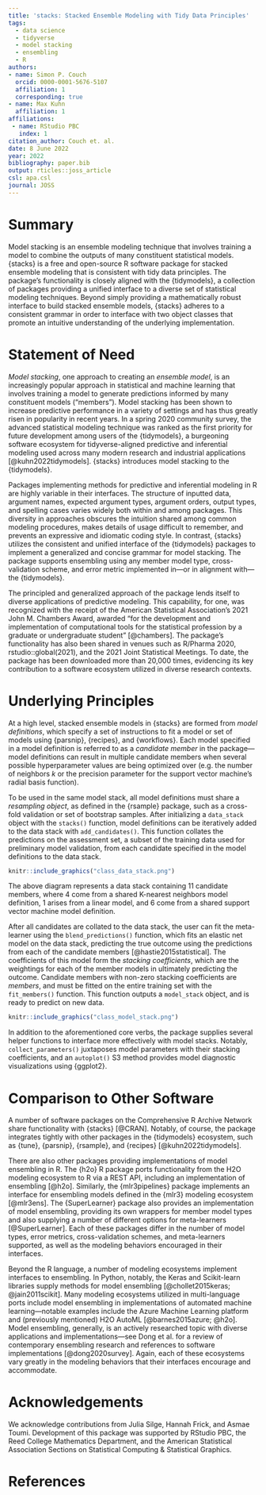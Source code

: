 ```yaml
---
title: 'stacks: Stacked Ensemble Modeling with Tidy Data Principles'
tags:
  - data science
  - tidyverse
  - model stacking
  - ensembling
  - R
authors:
- name: Simon P. Couch
  orcid: 0000-0001-5676-5107
  affiliation: 1
  corresponding: true
- name: Max Kuhn
  affiliation: 1
affiliations:
 - name: RStudio PBC
   index: 1
citation_author: Couch et. al.
date: 8 June 2022
year: 2022
bibliography: paper.bib
output: rticles::joss_article
csl: apa.csl
journal: JOSS
---
```


# Summary

Model stacking is an ensemble modeling technique that involves training a model to combine the outputs of many constituent statistical models. {stacks} is a free and open-source R software package for stacked ensemble modeling that is consistent with tidy data principles. The package’s functionality is closely aligned with the {tidymodels}, a collection of packages providing a unified interface to a diverse set of statistical modeling techniques. Beyond simply providing a mathematically robust interface to build stacked ensemble models, {stacks} adheres to a consistent grammar in order to interface with two object classes that promote an intuitive understanding of the underlying implementation.

# Statement of Need

*Model stacking*, one approach to creating an *ensemble model*, is an increasingly popular approach in statistical and machine learning that involves training a model to generate predictions informed by many constituent models ("members"). Model stacking has been shown to increase predictive performance in a variety of settings and has thus greatly risen in popularity in recent years. In a spring 2020 community survey, the advanced statistical modeling technique was ranked as the first priority for future development among users of the {tidymodels}, a burgeoning software ecosystem for tidyverse-aligned predictive and inferential modeling used across many modern research and industrial applications [@kuhn2022tidymodels]. {stacks} introduces model stacking to the {tidymodels}.

Packages implementing methods for predictive and inferential modeling in R are highly variable in their interfaces. The structure of inputted data, argument names, expected argument types, argument orders, output types, and spelling cases varies widely both within and among packages. This diversity in approaches obscures the intuition shared among common modeling procedures, makes details of usage difficult to remember, and prevents an expressive and idiomatic coding style. In contrast, {stacks} utilizes the consistent and unified interface of the {tidymodels} packages to implement a generalized and concise grammar for model stacking. The package supports ensembling using any member model type, cross-validation scheme, and error metric implemented in---or in alignment with---the {tidymodels}.

The principled and generalized approach of the package lends itself to diverse applications of predictive modeling. This capability, for one, was recognized with the receipt of the American Statistical Association's 2021 John M. Chambers Award, awarded "for the development and implementation of computational tools for the statistical profession by a graduate or undergraduate student" [@chambers]. The package's functionality has also been shared in venues such as R/Pharma 2020, rstudio::global(2021), and the 2021 Joint Statistical Meetings. To date, the package has been downloaded more than 20,000 times, evidencing its key contribution to a software ecosystem utilized in diverse research contexts.

# Underlying Principles

At a high level, stacked ensemble models in {stacks} are formed from *model definitions*, which specify a set of instructions to fit a model or set of models using {parsnip}, {recipes}, and {workflows}. Each model specified in a model definition is referred to as a *candidate member* in the package---model definitions can result in multiple candidate members when several possible hyperparameter values are being optimized over (e.g. the number of neighbors $k$ or the precision parameter for the support vector machine's radial basis function).

To be used in the same model stack, all model definitions must share a *resampling object*, as defined in the {rsample} package, such as a cross-fold validation or set of bootstrap samples. After initializing a `data_stack` object with the `stacks()` function, model definitions can be iteratively added to the data stack with `add_candidates()`. This function collates the predictions on the assessment set, a subset of the training data used for preliminary model validation, from each candidate specified in the model definitions to the data stack.

```r
knitr::include_graphics("class_data_stack.png")
```

The above diagram represents a data stack containing 11 candidate members, where 4 come from a shared K-nearest neighbors model definition, 1 arises from a linear model, and 6 come from a shared support vector machine model definition.

After all candidates are collated to the data stack, the user can fit the meta-learner using the `blend_predictions()` function, which fits an elastic net model on the data stack, predicting the true outcome using the predictions from each of the candidate members [@hastie2015statistical]. The coefficients of this model form the *stacking coefficients*, which are the weightings for each of the member models in ultimately predicting the outcome. Candidate members with non-zero stacking coefficients are *members*, and must be fitted on the entire training set with the `fit_members()` function. This function outputs a `model_stack` object, and is ready to predict on new data.

```r
knitr::include_graphics("class_model_stack.png")
```

In addition to the aforementioned core verbs, the package supplies several helper functions to interface more effectively with model stacks. Notably, `collect_parameters()` juxtaposes model parameters with their stacking coefficients, and an `autoplot()` S3 method provides model diagnostic visualizations using {ggplot2}.

# Comparison to Other Software

A number of software packages on the Comprehensive R Archive Network share functionality with {stacks} [@CRAN]. Notably, of course, the package integrates tightly with other packages in the {tidymodels} ecosystem, such as {tune}, {parsnip}, {rsample}, and {recipes} [@kuhn2022tidymodels].

There are also other packages providing implementations of model ensembling in R. The {h2o} R package ports functionality from the H2O modeling ecosystem to R via a REST API, including an implementation of ensembling [@h2o]. Similarly, the {mlr3pipelines} package implements an interface for ensembling models defined in the {mlr3} modeling ecosystem [@mlr3ens]. The {SuperLearner} package also provides an implementation of model ensembling, providing its own wrappers for member model types and also supplying a number of different options for meta-learners [@SuperLearner]. Each of these packages differ in the number of model types, error metrics, cross-validation schemes, and meta-learners supported, as well as the modeling behaviors encouraged in their interfaces.

Beyond the R language, a number of modeling ecosystems implement interfaces to ensembling. In Python, notably, the Keras and Scikit-learn libraries supply methods for model ensembling [@chollet2015keras; @jain2011scikit]. Many modeling ecosystems utilized in multi-language ports include model ensembling in implementations of automated machine learning---notable examples include the Azure Machine Learning platform and (previously mentioned) H2O AutoML [@barnes2015azure; @h2o]. Model ensembling, generally, is an actively researched topic with diverse applications and implementations---see Dong et al. for a review of contemporary ensembling research and references to software implementations [@dong2020survey]. Again, each of these ecosystems vary greatly in the modeling behaviors that their interfaces encourage and accommodate.

# Acknowledgements

We acknowledge contributions from Julia Silge, Hannah Frick, and Asmae Toumi. Development of this package was supported by RStudio PBC, the Reed College Mathematics Department, and the American Statistical Association Sections on Statistical Computing & Statistical Graphics.

# References
